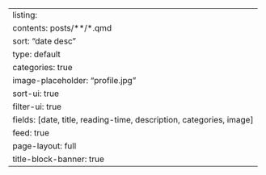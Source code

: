 ---
listing:
  contents: posts/**/*.qmd
  sort: "date desc"
  type: default
  categories: true
  image-placeholder: "profile.jpg"
  sort-ui: true
  filter-ui: true
  fields: [date, title, reading-time, description, categories, image]
  feed: true
page-layout: full
title-block-banner: true
---
